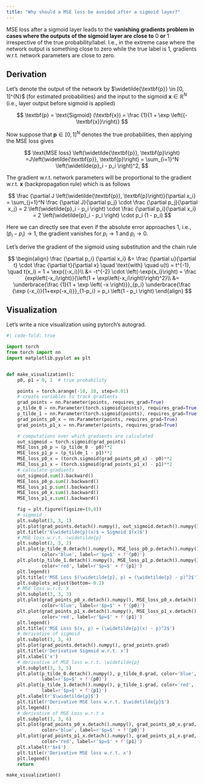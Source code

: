 ```yaml
---
title: "Why should a MSE loss be avoided after a sigmoid layer?"
---
```


MSE loss after a sigmoid layer leads to the **vanishing gradients problem in cases
where the outputs of the sigmoid layer are close to** $0$ **or** $1$ irrespective of
the true probability/label. I.e., in the extreme case where the network
output is something close to zero while the true label is 1, gradients w.r.t.
network parameters are close to zero.

<!-- DL-book by Bengio, 'You must have some log form loss to cancel the exponential part when your output is sigmoid' -->


::: {.callout-tip collapse=true}
## Derivation

Let's denote the output of the network by $\widetilde{\textbf{p}} \in [0, 1]^{N}$ (for estimated
probabilities) and the input to the sigmoid $\textbf{x}\in \mathbb{R}^{N}$ (i.e., layer output
before sigmoid is applied)

$$
\textbf{p} = \text{Sigmoid} (\textbf{x}) = \frac {1}{1 + \exp \left({-\textbf{x}}\right)}
$$

Now suppose that $\textbf{p}\in [0, 1]^{N}$ denotes the true probabilities, then applying the
MSE loss gives

$$
\text{MSE loss} \left(\widetilde{\textbf{p}}, \textbf{p}\right)
=J\left(\widetilde{\textbf{p}}, \textbf{p}\right) = \sum_{i=1}^N
\left(\widetilde{p}_i - p_i \right)^2,
$$

The gradient w.r.t. network parameters will be proportional to the gradient w.r.t.
$\textbf{x}$ (backpropagation rule) which is as follows

$$
\frac {\partial J \left(\widetilde{\textbf{p}}, \textbf{p}\right)}{\partial
x_i} = \sum_{j=1}^N \frac {\partial J}{\partial p_j} \cdot \frac {\partial p_j}{\partial x_j} = 2
\left(\widetilde{p}_i - p_i \right) \cdot \frac {\partial p_i}{\partial x_i} = 2
\left(\widetilde{p}_i - p_i \right) \cdot p_i (1 - p_i)
$$

Here we can directly see that even if the absolute error approaches 1, i.e.,
$\left(\widetilde{p}_i - p_i \right)\rightarrow 1$, the gradient vanishes for
$p_i\rightarrow 1$ and $p_i\rightarrow 0$.

Let's derive the gradient of the sigmoid using substitution and the chain rule

$$
\begin{align}
\frac {\partial p_i} {\partial x_i} &= \frac {\partial u}{\partial t} \cdot \frac
{\partial t}{\partial x} \quad \text{with} \quad u(t) = t^{-1}, \quad t(x_i) = 1 +
\exp{(-x_i)}\\
&= -t^{-2} \cdot \left(-\exp{x_i}\right) = \frac {exp\left(-x_i\right)}{\left(1 +
\exp\left(-x_i\right)\right)^2}\\
&= \underbrace{\frac {1}{1 + \exp \left( -x \right)}}_{p_i} \underbrace{\frac {\exp
(-x_i)}{1+exp(-x_i)}}_{1-p_i} = p_i \left(1 - p_i \right)
\end{align}
$$
:::


::: {.callout-tip collapse=true}
## Visualization

Let's write a nice visualization using pytorch's autograd.

```python
#| code-fold: true

import torch
from torch import nn
import matplotlib.pyplot as plt


def make_visualization():
    p0, p1 = 0, 1  # true probability

    points = torch.arange(-10, 10, step=0.01)
    # create variables to track gradients
    grad_points = nn.Parameter(points, requires_grad=True)
    p_tilde_0 = nn.Parameter(torch.sigmoid(points), requires_grad=True)
    p_tilde_1 = nn.Parameter(torch.sigmoid(points), requires_grad=True)
    grad_points_p0_x = nn.Parameter(points, requires_grad=True)
    grad_points_p1_x = nn.Parameter(points, requires_grad=True)

    # computations over which gradients are calculated
    out_sigmoid = torch.sigmoid(grad_points)
    MSE_loss_p0_p = (p_tilde_0 - p0)**2
    MSE_loss_p1_p = (p_tilde_1 - p1)**2
    MSE_loss_p0_x = (torch.sigmoid(grad_points_p0_x) - p0)**2
    MSE_loss_p1_x = (torch.sigmoid(grad_points_p1_x) - p1)**2
    # calculate gradients
    out_sigmoid.sum().backward()
    MSE_loss_p0_p.sum().backward()
    MSE_loss_p1_p.sum().backward()
    MSE_loss_p0_x.sum().backward()
    MSE_loss_p1_x.sum().backward()

    fig = plt.figure(figsize=(9,8))
    # sigmoid
    plt.subplot(3, 3, 1)
    plt.plot(grad_points.detach().numpy(), out_sigmoid.detach().numpy())
    plt.title(r'$\widetilde{p}(x)$ = Sigmoid $(x)$')
    # MSE loss w.r.t. \widetilde{p}
    plt.subplot(3, 3, 2)
    plt.plot(p_tilde_0.detach().numpy(), MSE_loss_p0_p.detach().numpy(),
             color='blue', label=r'$p=$' + f'{p0}')
    plt.plot(p_tilde_1.detach().numpy(), MSE_loss_p1_p.detach().numpy(),
             color='red', label=r'$p=$' + f'{p1}')
    plt.legend()
    plt.title(r'MSE Loss $(\widetilde{p}, p) = (\widetilde{p} - p)^2$')
    plt.subplots_adjust(bottom=-0.2)
    # MSE loss w.r.t. x
    plt.subplot(3, 3, 3)
    plt.plot(grad_points_p0_x.detach().numpy(), MSE_loss_p0_x.detach().numpy(),
             color='blue', label=r'$p=$' + f'{p0}')
    plt.plot(grad_points_p1_x.detach().numpy(), MSE_loss_p1_x.detach().numpy(),
             color='red', label=r'$p=$' + f'{p1}')
    plt.legend()
    plt.title(r'MSE Loss $(x, p) = (\widetilde{p}(x) - p)^2$')
    # derivative of sigmoid
    plt.subplot(3, 3, 4)
    plt.plot(grad_points.detach().numpy(), grad_points.grad)
    plt.title(r'Derivative Sigmoid w.r.t. x')
    plt.xlabel('x')
    # derivative of MSE loss w.r.t. \widetilde{p}
    plt.subplot(3, 3, 5)
    plt.plot(p_tilde_0.detach().numpy(), p_tilde_0.grad, color='blue',
             label=r'$p=$' + f'{p0}')
    plt.plot(p_tilde_1.detach().numpy(), p_tilde_1.grad, color='red',
             label=r'$p=$' + f'{p1}')
    plt.xlabel(r'$\widetilde{p}$')
    plt.title(r'Derivative MSE loss w.r.t. $\widetilde{p}$')
    plt.legend()
    # derivative of MSE Loss w.r.t x
    plt.subplot(3, 3, 6)
    plt.plot(grad_points_p0_x.detach().numpy(), grad_points_p0_x.grad,
             color='blue', label=r'$p=$' + f'{p0}')
    plt.plot(grad_points_p1_x.detach().numpy(), grad_points_p1_x.grad,
             color='red', label=r'$p=$' + f'{p1}')
    plt.xlabel(r'$x$')
    plt.title(r'Derivative MSE loss w.r.t. x')
    plt.legend()
    return

make_visualization()
```
:::


